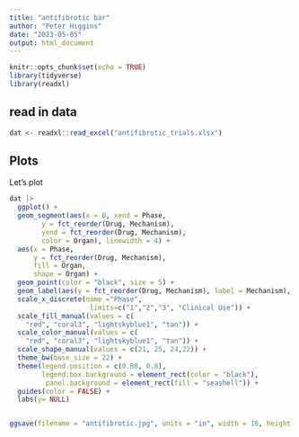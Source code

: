 ```yaml
---
title: "antifibrotic bar"
author: "Peter Higgins"
date: "2023-05-05"
output: html_document
---
```


```r
knitr::opts_chunk$set(echo = TRUE)
library(tidyverse)
library(readxl)
```

## read in data


```r
dat <- readxl::read_excel("antifibrotic_trials.xlsx")
```

## Plots
Let's plot

```r
dat |> 
  ggplot() + 
  geom_segment(aes(x = 0, xend = Phase,
        y = fct_reorder(Drug, Mechanism), 
        yend = fct_reorder(Drug, Mechanism),
        color = Organ), linewidth = 4) +
  aes(x = Phase, 
      y = fct_reorder(Drug, Mechanism), 
      fill = Organ,
      shape = Organ) +
  geom_point(color = "black", size = 5) +
  geom_label(aes(y = fct_reorder(Drug, Mechanism), label = Mechanism), x = 1.05, size = 5, fill = "white") +
  scale_x_discrete(name ="Phase", 
                    limits=c("1","2","3", "Clinical Use")) +
  scale_fill_manual(values = c(
    "red", "coral3", "lightskyblue1", "tan")) +
  scale_color_manual(values = c(
    "red", "coral3", "lightskyblue1", "tan")) +
  scale_shape_manual(values = c(21, 25, 24,22)) +
  theme_bw(base_size = 22) +
  theme(legend.position = c(0.88, 0.8),
        legend.box.background = element_rect(color = "black"),
         panel.background = element_rect(fill = "seashell")) +
  guides(color = FALSE) +
  labs(y= NULL)


ggsave(filename = "antifibrotic.jpg", units = "in", width = 16, height = 7, device = "jpg", dpi = 320)
```

